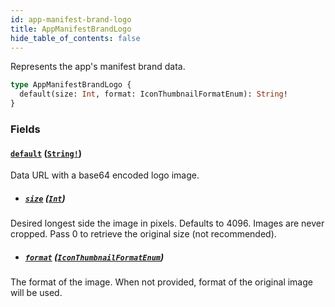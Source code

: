 ```yaml
---
id: app-manifest-brand-logo
title: AppManifestBrandLogo
hide_table_of_contents: false
---
```


Represents the app's manifest brand data.

```graphql
type AppManifestBrandLogo {
  default(size: Int, format: IconThumbnailFormatEnum): String!
}
```

### Fields

#### [`default`](#) ([`String!`](../../../developer/api-reference/scalars/string))

Data URL with a base64 encoded logo image.

- ##### [`size`](#) ([`Int`](../../../developer/api-reference/scalars/int))

Desired longest side the image in pixels. Defaults to 4096. Images are never cropped. Pass 0 to retrieve the original size (not recommended).

- ##### [`format`](#) ([`IconThumbnailFormatEnum`](../../../developer/api-reference/enums/icon-thumbnail-format-enum))

The format of the image. When not provided, format of the original image will be used.
